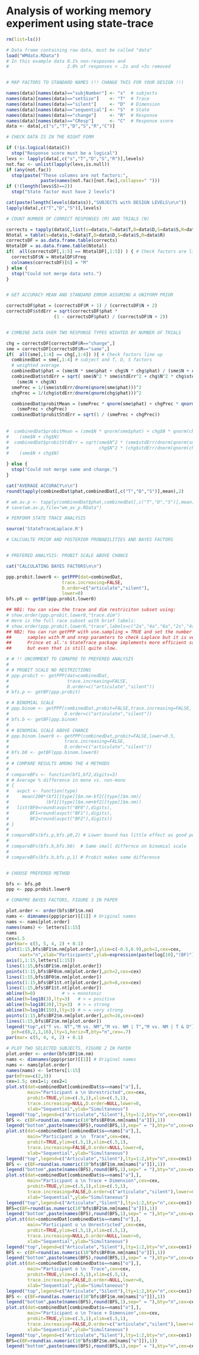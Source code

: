 Analysis of working memory experiment using state-trace
========================================================



```r

rm(list=ls())

# Data frame containing raw data, must be called "data"
load("WMdata.RData") 
# In this example data 0.1% non-resposnes and 
#                      2.0% of responses < .2s and >3s removed


# MAP FACTORS TO STANDARD NAMES (!! CHANGE THIS FOR YOUR DESIGN !!)

names(data)[names(data)=="subjNumber"] <- "s"  # subjects
names(data)[names(data)=="setSize"]    <- "T"  # Trace
names(data)[names(data)=="silent"]     <- "D"  # Dimension
names(data)[names(data)=="sequential"] <- "S"  # State
names(data)[names(data)=="change"]     <- "R"  # Response
names(data)[names(data)=="CResp"]      <- "C"  # Response score
data <- data[,c("s","T","D","S","R","C")]

# CHECK DATA IS IN THE RIGHT FORM

if (!is.logical(data$C)) 
  stop("Response score must be a logical")
levs <- lapply(data[,c("s","T","D","S","R")],levels)
not.fac <- unlist(lapply(levs,is.null))
if (any(not.fac)) 
  stop(paste("These columns are not factors:",
             paste(names(not.fac)[not.fac],collapse=" ")))
if (!(length(levs$S)==2)) 
  stop("State factor must have 2 levels")

cat(paste(length(levels(data$s)),"SUBJECTS with DESIGN LEVELS\n\n"))
lapply(data[,c("T","D","S")],levels)

# COUNT NUMBER OF CORRECT RESPONSES (M) AND TRIALS (N)

corrects = tapply(data$C,list(s=data$s,T=data$T,D=data$D,S=data$S,R=data$R),sum)
Ntotal = table(s=data$s,T=data$T,D=data$D,S=data$S,R=data$R)
correctsDF = as.data.frame.table(corrects)
NtotalDF = as.data.frame.table(Ntotal)
if(  all(correctsDF[,1:5] == NtotalDF[,1:5]) ) { # Check factors are line up
  correctsDF$N = NtotalDF$Freq
  colnames(correctsDF)[6] = "M"
} else {
  stop("Could not merge data sets.")
}


# GET ACCURACY MEAN AND STANDARD ERROR ASSUMING A UNIFORM PRIOR

correctsDF$phat = (correctsDF$M + 1) / (correctsDF$N + 2)
correctsDF$stdErr = sqrt(correctsDF$phat * 
                  (1 - correctsDF$phat) / (correctsDF$N + 2))


# COMBINE DATA OVER TWO RESPONSE TYPES WIGHTED BY NUMBER OF TRIALS

chg = correctsDF[correctsDF$R=="change",]
sme = correctsDF[correctsDF$R=="same",]
if(  all(sme[,1:4] == chg[,1:4]) ){ # Check factors line up
  combinedDat = sme[,1:4] # subject and T, D, S factors
  # weighted average
  combinedDat$phat = (sme$N * sme$phat + chg$N * chg$phat) / (sme$N + chg$N)
  combinedDat$stdErr = sqrt( sme$N^2 * sme$stdErr^2 + chg$N^2 * chg$stdErr^2 ) / 
    (sme$N + chg$N)
  smePrec = 1/(sme$stdErr/dnorm(qnorm(sme$phat)))^2
  chgPrec = 1/(chg$stdErr/dnorm(qnorm(chg$phat)))^2

  combinedDat$probitMean = (smePrec * qnorm(sme$phat) + chgPrec * qnorm(chg$phat)) / 
    (smePrec + chgPrec)
  combinedDat$probitStdErr = sqrt(1 / (smePrec + chgPrec))
   
  
#  combinedDat$probitMean = (sme$N * qnorm(sme$phat) + chg$N * qnorm(chg$phat)) / 
#    (sme$N + chg$N)
#  combinedDat$probitStdErr = sqrt(sme$N^2 * (sme$stdErr/dnorm(qnorm(sme$phat)))^2 + 
#                                  chg$N^2 * (chg$stdErr/dnorm(qnorm(chg$phat)))^2) / 
#    (sme$N + chg$N)  

} else {
  stop("Could not merge same and change.")
}

cat("AVERAGE ACCURACY\n\n")
round(tapply(combinedDat$phat,combinedDat[,c("T","D","S")],mean),2)

# wm.av.p <- tapply(combinedDat$phat,combinedDat[,c("T","D","S")],mean)
# save(wm.av.p,file="wm_av_p.RData")

# PERFORM STATE TRACE ANALYSIS

source('StateTraceLaplace.R')

# CALCUALTE PRIOR AND POSTERIOR PROBABILITIES AND BAYES FACTORS


# PREFERED ANALYSIS: PROBIT SCALE ABOVE CHANCE

cat("CALCULATING BAYES FACTORS\n\n")

ppp.probit.lower0 <- getPPP(dat=combinedDat,
                     trace.increasing=FALSE,
                     D.order=c("articulate","silent"),
                     lower=0)
bfs.p0 <- getBF(ppp.probit.lower0)

## NB1: You can view the trace and dim restriciton subset using:
# show.order(ppp.probit.lower0,"trace.dim")
# Here is the full race subset with brief labels: 
# show.order(ppp.probit.lower0,"trace",labels=c("2a","4a","8a","2s","4s","8s"))
## NB2: You can run getPPP with use.sampling = TRUE and set the number of 
##      samples with M and nrep paramters to check Laplace but it is very slow
##      Prince et al.'s StateTrace package implements more efficient sampling
##      but even that is still quite slow.

# # !! UNCOMMENT TO COMAPRE TO PREFERED ANALYSIS
#
# # PROBIT SCALE NO RESTRICTIONS
# ppp.probit <- getPPP(dat=combinedDat,
#                      trace.increasing=FALSE,
#                      D.order=c("articulate","silent"))
# bfs.p <- getBF(ppp.probit)

# # BINOMIAL SCALE
# ppp.binom <- getPPP(combinedDat,probit=FALSE,trace.increasing=FALSE,
#                     D.order=c("articulate","silent"))
# bfs.b <- getBF(ppp.binom)
# 
# # BINOMIAL SCALE ABOVE CHANCE
# ppp.binom.lower0 <- getPPP(combinedDat,probit=FALSE,lower=0.5,
#                     trace.increasing=FALSE,
#                     D.order=c("articulate","silent"))
# bfs.b0 <- getBF(ppp.binom.lower0)
# 
# # COMPARE RESULTS AMONG THE 4 METHODS
# 
# compareBFs <- function(bf1,bf2,digits=3) 
# # Average % difference in mono vs. non-mono
# {
#   avpct <- function(type)
#     mean(200*(bf1[[type]]$m.nm-bf2[[type]]$m.nm)/
#              (bf1[[type]]$m.nm+bf2[[type]]$m.nm))
#   list(BF0=round(avpct("BF0"),digits),
#        BF1=round(avpct("BF1"),digits),
#        BF2=round(avpct("BF2"),digits))  
# }
# 
# compareBFs(bfs.p,bfs.p0,2) # Lower bound has little effect as good performance
# 
# compareBFs(bfs.b,bfs.b0)  # Same small differnce on binomial scale 
# 
# compareBFs(bfs.b,bfs.p,1) # Probit makes some difference 


# CHOOSE PREFERED METHOD

bfs <- bfs.p0 
ppp <- ppp.probit.lower0
```


```r
# COMAPRE BAYES FACTORS, FIGURE 3 IN PAPER

plot.order <- order(bfs$BF1$m.nm)
nams <- dimnames(ppp$prior)[[1]] # Original names
nams <- nams[plot.order]
names(nams) <- letters[1:15]
nams
cex=1.5
par(mar= c(5, 5, 4, 2) + 0.1)
plot(1:15,bfs$BF1$m.nm[plot.order],ylim=c(-0.5,6.9),pch=1,cex=cex,
     xaxt="n",xlab="Participants",ylab=expression(paste(log[10],"(BF)")))
axis(1,1:15,letters[1:15])
lines(1:15,bfs$BF1$m.nm[plot.order])
points(1:15,bfs$BF0$m.nm[plot.order],pch=2,cex=cex)
lines(1:15,bfs$BF0$m.nm[plot.order])
points(1:15,bfs$BF1$t.nt[plot.order],pch=8,cex=cex)
lines(1:15,bfs$BF1$t.nt[plot.order])
abline(h=0)          # > = monotonic
abline(h=log10(3),lty=3)   # > = positive
abline(h=log10(20),lty=3)  # > = strong
abline(h=log10(150),lty=3) # > = very strong
points(1:15,bfs$BF2$m.nm[plot.order],pch=16,cex=cex)
lines(1:15,bfs$BF2$m.nm[plot.order])
legend("top",c("T vs. NT","M vs. NM","M vs. NM | T","M vs. NM | T & D"),
  pch=c(8,2,1,16),lty=1,horiz=T,bty="n",cex=.7)
par(mar= c(5, 4, 4, 2) + 0.1)
```



```r
# PLOT TWO SELECTED SUBJECTS, FIGURE 2 IN PAPER
plot.order <- order(bfs$BF1$m.nm)
nams <- dimnames(ppp$prior)[[1]] # Original names
nams <- nams[plot.order]
names(nams) <- letters[1:15]
par(mfrow=c(2,3))
cex=1.5; cex1=1; cex2=1
plot.st(dat=combinedDat[combinedDat$s==nams["a"],],
        main="Participant a \n Unrestricted",cex=cex,
        probit=TRUE,ylim=c(.5,1),xlim=c(.5,1),
        trace.increasing=NULL,D.order=NULL,lower=0,
        xlab="Sequential",ylab="Simultaneous")
legend("top",legend=c("Articulate","Silent"),lty=1:2,bty="n",cex=cex1)
BFS <- c(BF=round(as.numeric(10^bfs$BF0$m.nm[nams["a"]]),1))
legend("bottom",paste(names(BFS),round(BFS,1),sep=" = "),bty="n",cex=cex2)
plot.st(dat=combinedDat[combinedDat$s==nams["a"],],
        main="Participant a \n  Trace",cex=cex,
        probit=TRUE,ylim=c(.5,1),xlim=c(.5,1),
        trace.increasing=FALSE,D.order=NULL,lower=0,
        xlab="Sequential",ylab="Simultaneous")
legend("top",legend=c("Articulate","Silent"),lty=1:2,bty="n",cex=cex1)
BFS <- c(BF=round(as.numeric(10^bfs$BF1$m.nm[nams["a"]]),1))
legend("bottom",paste(names(BFS),round(BFS,1),sep=" = "),bty="n",cex=cex2)
plot.st(dat=combinedDat[combinedDat$s==nams["a"],],
        main="Participant a \n Trace + Dimension",cex=cex,
        probit=TRUE,ylim=c(.5,1),xlim=c(.5,1),
        trace.increasing=FALSE,D.order=c("articulate","silent"),lower=0,
        xlab="Sequential",ylab="Simultaneous")
legend("top",legend=c("Articulate","Silent"),lty=1:2,bty="n",cex=cex1)
BFS=c(BF=round(as.numeric(10^bfs$BF2$m.nm[nams["a"]]),1))
legend("bottom",paste(names(BFS),round(BFS,1),sep=" = "),bty="n",cex=cex2)
plot.st(dat=combinedDat[combinedDat$s==nams["o"],],
        main="Participant o \n Unrestricted",cex=cex,
        probit=TRUE,ylim=c(.5,1),xlim=c(.5,1),
        trace.increasing=NULL,D.order=NULL,lower=0,
        xlab="Sequential",ylab="Simultaneous")
legend("top",legend=c("Articulate","Silent"),lty=1:2,bty="n",cex=cex1)
BFS <- c(BF=round(as.numeric(10^bfs$BF0$m.nm[nams["o"]]),1))
legend("bottom",paste(names(BFS),round(BFS,1),sep=" = "),bty="n",cex=cex2)
plot.st(dat=combinedDat[combinedDat$s==nams["o"],],
        main="Participant o \n  Trace",cex=cex,
        probit=TRUE,ylim=c(.5,1),xlim=c(.5,1),
        trace.increasing=FALSE,D.order=NULL,lower=0,
        xlab="Sequential",ylab="Simultaneous")
legend("top",legend=c("Articulate","Silent"),lty=1:2,bty="n",cex=cex1)
BFS <- c(BF=round(as.numeric(10^bfs$BF1$m.nm[nams["o"]]),1))
legend("bottom",paste(names(BFS),round(BFS,1),sep=" = "),bty="n",cex=cex2)
plot.st(dat=combinedDat[combinedDat$s==nams["o"],],
        main="Participant o \n Trace + Dimension",cex=cex,
        probit=TRUE,ylim=c(.5,1),xlim=c(.5,1),
        trace.increasing=FALSE,D.order=c("articulate","silent"),lower=0,
        xlab="Sequential",ylab="Simultaneous")
legend("top",legend=c("Articulate","Silent"),lty=1:2,bty="n",cex=cex1)
BFS=c(BF=round(as.numeric(10^bfs$BF2$m.nm[nams["o"]]),1))
legend("bottom",paste(names(BFS),round(BFS,1),sep=" = "),bty="n",cex=cex2)
```

